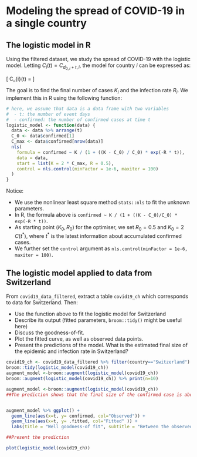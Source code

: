 # Modeling the spread of COVID-19 in a single country

## The logistic model in R

Using the filtered dataset, we study the spread of COVID-19 with the logistic model.
Letting $C_{i}(t) = C_{d_{0,i} + t,i}$, the model for country $i$ can be expressed as:

\[
  C_{i}(t) = \frac{K_{i} \cdot C_{i}(0)}{C_{i}(0) + (K_{i}-C_{i}(0)) \, \exp(-R_{i}\,t)}
\]

The goal is to find the final number of cases $K_{i}$ and the infection rate $R_{i}$. We implement this in R using the following function:

```r
# here, we assume that data is a data frame with two variables
#  - t: the number of event days
#  - confirmed: the number of confirmed cases at time t
logistic_model <- function(data) {
  data <- data %>% arrange(t)
  C_0 <- data$confirmed[1]
  C_max <- data$confirmed[nrow(data)]
  nls(
    formula = confirmed ~ K / (1 + ((K - C_0) / C_0) * exp(-R * t)),
    data = data,
    start = list(K = 2 * C_max, R = 0.5),
    control = nls.control(minFactor = 1e-6, maxiter = 100)
  )
}
```

Notice:

* We use the nonlinear least square method `stats::nls` to fit the unknown parameters.
* In R, the formula above is `confirmed ~ K / (1 + ((K - C_0)/C_0) * exp(-R * t))`.
* As starting point $(K_0, R_0)$ for the optimiser, we set $R_0 = 0.5$ and $K_0 = 2 \, C(t^*)$, where $t^*$ is the latest information about accumulated confirmed cases.
* We further set the `control` argument as `nls.control(minFactor = 1e-6, maxiter = 100)`.

## The logistic model applied to data from Switzerland

From `covid19_data_filtered`, extract a table `covid19_ch` which corresponds to data for Switzerland.
Then:

* Use the function above to fit the logistic model for Switzerland
* Describe its output (fitted parameters, `broom::tidy()` might be useful here)
* Discuss the goodness-of-fit.
* Plot the fitted curve, as well as observed data points. 
* Present the predictions of the model. What is the estimated final size of the epidemic and infection rate in Switzerland?

```r
covid19_ch <- covid19_data_filtered %>% filter(country=="Switzerland")
broom::tidy(logistic_model(covid19_ch))
augment_model <-broom::augment(logistic_model(covid19_ch))
broom::augment(logistic_model(covid19_ch)) %>% print(n=10)

augment_model <-broom::augment(logistic_model(covid19_ch))
##The prediction shows that the final size of the confirmed case is about 21'500 cases, with an infection rate of 0.246%.


augment_model %>% ggplot() +
  geom_line(aes(x=t, y= confirmed, col="Observed")) +
  geom_line(aes(x=t, y= .fitted, col="Fitted" )) +
  labs(title = "Well goodness-of fit", subtitle = "Between the observed and fitted value", x= "Time period",y= "Confirmed people", col= "Model")

##Present the prediction

plot(logistic_model(covid19_ch))


```
